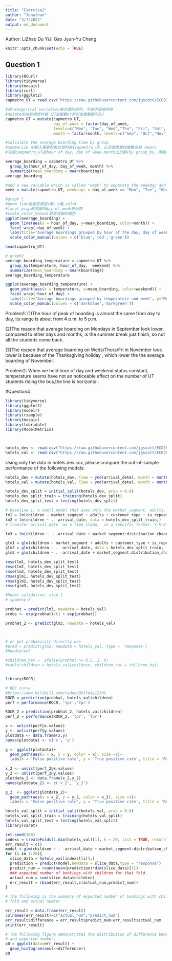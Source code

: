 ```yaml
---
title: "Exercise2"
author: "Jonathan"
date: "3/7/2022"
output: md_document
---
```

Author:
LiZhao Du
YiJi Gao
Jyun-Yu Cheng


```r
knitr::opts_chunk$set(echo = TRUE)
```



## Question 1
```r
library(RCurl)
library(tidyverse)
library(mosaic)
library(curl)
library(ggplot2)
capmetro_UT = read.csv('https://raw.githubusercontent.com/jgscott/ECO395M/master/data/capmetro_UT.csv')
```

```r
#把categorical variables按合理的排列，不按字母順序排
#mutate用來新增資料框（衍生變數or非衍生變數都可以）
capmetro_UT = mutate(capmetro_UT,
                     day_of_week = factor(day_of_week,
                     levels=c("Mon", "Tue", "Wed","Thu", "Fri", "Sat", "Sun")),
                     month = factor(month, levels=c("Sep", "Oct","Nov")))

```

```r
#calculate the average boarding time by group
#summarize 中輸入摘要對象的資料框(capmetro_UT，以及欲摘要的變數名稱（mean)
#先把campmetro_UT按hour of day, day of week,month去分群(by group_by，再使用summarize去計算mean(by summarize),命名為meanboarding

average_boarding = capmetro_UT %>%
  group_by(hour_of_day, day_of_week, month) %>%
  summarize(mean_boarding = mean(boarding)) 
average_boarding
```

```r
#add a new variable which is called "week" to separate the weekday and weekend
week = mutate(capmetro_UT, weekdays = day_of_week == "Mon", "Tue", "Wed","Thu", "Fri", weekend = day_of_week == "Sat", "Sun")
```

```r
#graph 1
#geom_line後面是規定x軸、y軸,color
#facet_wrap是將圖照day_of_week去分類
#scale_color_manual是更改線的顏色
ggplot(average_boarding) +
  geom_line(aes(x = hour_of_day, y=mean_boarding, color=month)) +
  facet_wrap(~day_of_week) +
  labs(title="Average boardings grouped by hour of the day, day of week, and month", y="Mean_boarding", x="Hour of day") +
  scale_color_manual(values = c('blue','red','green')) 

head(capmetro_UT)
```

```r
# graph2
average_boarding_temperature = capmetro_UT %>%
  group_by(temperature, hour_of_day,  weekend) %>%
  summarize(mean_boarding = mean(boarding)) 
average_boarding_temperature

ggplot(average_boarding_temperature) +
  geom_point(aes(x = temperature, y=mean_boarding, color=weekend)) +
  facet_wrap(~hour_of_day) +
  labs(title="Average boardings grouped by temperature and week", y="Mean boarding", x="Temperature") +
  scale_color_manual(values = c('darkblue','darkgreen'))
```
Problem1:
(1)The hour of peak of boarding is almost the same from day to day, its range is about from 4 p.m. to 5 p.m.

(2)The reason that average boarding on Mondays in September look lower, compared to other days and months, is the summer break just finish, so not all the students come back.

(3)The reason that average boarding on Weds/Thurs/Fri in November look lower is because of the Thanksgiving holiday , which lower the the average boarding of November.

Problem2:
When we hold hour of day and weekend status constant, temperature seems have not an noticeable effect on the number of UT students riding the bus,the line is horizontal.

#Question4

```r

library(tidyverse)
library(ggplot2)
library(modelr)
library(rsample)
library(mosaic)
library(lubridate)
library(ModelMetrics)



hotels_dev <- read.csv("https://raw.githubusercontent.com/jgscott/ECO395M/master/data/hotels_dev.csv")
hotels_val <- read.csv("https://raw.githubusercontent.com/jgscott/ECO395M/master/data/hotels_val.csv")
```
Using only the data in hotels.dev.csv, please compare the out-of-sample performance of the following models:

```r
hotels_dev = mutate(hotels_dev, Time = ymd(arrival_date), month = month(Time) %>% factor())
hotels_val = mutate(hotels_val, Time = ymd(arrival_date), month = month(Time) %>% factor())

hotels_dev_split = initial_split(hotels_dev, prop = 0.8)
hotels_dev_split_train = training(hotels_dev_split)
hotels_dev_split_test = testing(hotels_dev_split)

# baseline 1: a small model that uses only the market_segment, adults, customer_type, and is_repeated_guest variables as features.
lm1 = lm(children ~ market_segment + adults + customer_type + is_repeated_guest,  data = hotels_dev_split_train,)
lm2 = lm(children ~ . -arrival_date, data = hotels_dev_split_train,)
# transfer arrival_date  as a time stamp,  in a specific format: Y-M-D    feature-engineer.R

lm3 = lm(children ~ . -arrival_date + market_segment:distribution_channel + month, data = hotels_dev_split_train,)

glm1 = glm(children ~ market_segment + adults + customer_type + is_repeated_guest,  data = hotels_dev_split_train, family = 'binomial')
glm2 = glm(children ~ . -arrival_date, data = hotels_dev_split_train, family = 'binomial')
glm3 = glm(children ~ . -arrival_date + market_segment:distribution_channel + month, data = hotels_dev_split_train, family = 'binomial')

rmse(lm1, hotels_dev_split_test)
rmse(lm2, hotels_dev_split_test)
rmse(lm3, hotels_dev_split_test)
rmse(glm1, hotels_dev_split_test)
rmse(glm2, hotels_dev_split_test)
rmse(glm3, hotels_dev_split_test)
```


```r
#Model validation: step 1
# spamtoy.R

probhat = predict(lm3, newdata = hotels_val)
probs <- exp(probhat)/(1 + exp(probhat))

probhat_2 <- predict(glm3, newdata = hotels_val)



# or get probability directly use
#pred = predict(glm3, newdata = hotels_val, type = 'response')
#head(pred)

#children_hat =  ifelse(probhat >= 0.5, 1, 0)
#table(children = hotels_val$children, children_hat = children_hat)


library(ROCR)

# ROC curve
#https://www.bilibili.com/video/BV1Y64y1Z7Ht
ROCR = prediction(probhat, hotels_val$children)
perf = performance(ROCR, 'tpr','fpr')

ROCR_2 = prediction(probhat_2, hotels_val$children)
perf_2 = performance(ROCR_2, 'tpr', 'fpr')

x <- unlist(perf@x.values)
y <- unlist(perf@y.values)
plotdata <- data.frame(x,y)
names(plotdata) <- c('x', 'y')

g <- ggplot(plotdata)+ 
  geom_path(aes(x = x, y = y, color = x), size =1)+
  labs(x = 'False positive rate', y = 'True positive rate', title = 'ROC Curves based on linear model')
  
x_2 <- unlist(perf_2@x.values)
y_2 <- unlist(perf_2@y.values)
plotdata_2 <- data.frame(x_2,y_2)
names(plotdata_2) <- c('x_2', 'y_2')

g_2  <- ggplot(plotdata_2)+ 
  geom_path(aes(x = x_2, y = y_2, color = x_2), size =1)+
  labs(x = 'False positive rate', y = 'True positive rate', title = 'ROC Curves based on logit model')
```


```r
hotels_val_split = initial_split(hotels_val, prop = 0.8)
hotels_val_split_train = training(hotels_val_split)
hotels_val_split_test = testing(hotels_val_split)
library(caret)

set.seed(100)
indexs = createFolds(1:dim(hotels_val)[1], k = 20, list = TRUE, returnTrain = FALSE)
err_result = c()
model = glm(children ~ . -arrival_date + market_segment:distribution_channel + month, data = hotels_val, family = 'binomial')
for (i in 1:20){
  slice_data = hotels_val[indexs[[i]],]
  prediction = predict(model,newdata = slice_data,type = "response")
  predict_num = round(mean(prediction)*dim(slice_data)[1])
  ### expected number of bookings with children for that fold.
  actual_num = sum(slice_data$children)
  err_result = rbind(err_result,c(actual_num,predict_num))
} 

# The following is the summary of expected number of bookings with children for that 
# fold and actual number

err_result = data.frame(err_result)
colnames(err_result)=c("actual_num","predict_num") 
err_result$difference = err_result$predict_num-err_result$actual_num
print(err_result)

# The following figure demonstrates the distribution of difference beween actual number
# and expected number.
p0 = ggplot(data=err_result) + 
  geom_histogram(aes(x=difference)) 
p0
```